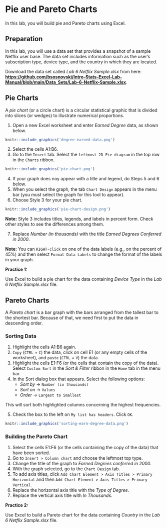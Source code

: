 # Pie and Pareto Charts

In this lab, you will build pie and Pareto charts using Excel.

## Preparation

In this lab, you will use a data set that provides a snapshot of a sample Netflix user base. The data set includes information such as the user's subscription type, device type, and the country in which they are located.

Download the data set called *Lab 6 Netflix Sample.xlsx* from here: [**https://github.com/bsosnovski/Intro-Stats-Excel-Lab-Manual/blob/main/Data_Sets/Lab-6-Netflix-Sample.xlsx**](https://github.com/bsosnovski/Intro-Stats-Excel-Lab-Manual/blob/main/Data_Sets/Lab-6-Netflix-Sample.xlsx).

##	Pie Charts

A *pie chart* (or a circle chart) is a circular statistical graphic that is divided into slices (or wedges) to illustrate numerical proportions.

1. Open a new Excel worksheet and enter *Earned Degree* data, as shown below.


```r
knitr::include_graphics('degree-earned-data.png')
```

2. Select the cells A1:B6. 
3. Go to the `Insert` tab. Select the `leftmost 2D Pie diagram` in the top row in the `Charts` ribbon.

```r
knitr::include_graphics('pie-chart.png')
```

4. If your graph does noy appear with a title and legend, do Steps 5 and 6 below.
5. When you select the graph, the tab `Chart Design` appears in the menu bar (you must select the graph for this tool to appear).
6. Choose Style 3 for your pie chart.

```r
knitr::include_graphics('pie-chart-design.png')
```

**Note:** Style 3 includes titles, legends, and labels in percent form. Check other styles to see the differences among them.

7. Replace *Number (in thousands)* with the title *Earned Degrees Conferred in 2000*.

**Note:** You can `RIGHT-click` on one of the data labels (e.g., on the percent of 45%) and then select `Format Data Labels` to change the format of the labels in your graph.

**Practice 1:**

Use Excel to build a pie chart for the data containing *Device Type* in the *Lab 6 Netflix Sample.xlsx* file.

## Pareto Charts

A *Pareto chart* is a bar graph with the bars arranged from the tallest bar to the shortest bar. Because of that, we need first to put the data in descending order.

### Sorting Data

1. Highlight the cells A1:B6 again. 
2. `Copy` (`CTRL` + `C`) the data, click on cell E1 (or any empty cells of the worksheet), and `paste` (`CTRL` + `V`) the data. 
3. Highlight the cells E1:F6 (or the cells that contain the copy of the data). Select `Custom Sort` in the *Sort & Filter* ribbon in the `Home` tab in the menu bar.
4. In the Sort dialog box that appears. Select the following options:
     * *Sort by* -> `Number (in thousands)`
     * *Sort on* -> `Values`
     * *Order* -> `Largest to Smallest`
     
This will sort both highlighted columns concerning the highest frequencies.

5. Check the box to the left on `My list has headers`. Click `OK`.

```r
knitr::include_graphics('sorting-earn-degree-data.png')
```


### Building the Pareto Chart

1. Select the cells E1:F6 (or the cells containing the copy of the data) that have been sorted. 
2. Go to `Insert > Column chart` and choose the leftmost top type.
3. Change the title of the graph to *Earned Degrees conferred in 2000*.
4. With the graph selected, go to the `Chart Design` tab. 
5. To add axis titles, click `Add Chart Element > Axis Titles > Primary Horizontal` and then `Add Chart Element > Axis Titles > Primary Vertical`.
6. Replace the horizontal axis title with the *Type of Degree*.
7. Replace the vertical axis title with *In Thousands*.

**Practice 2:**

Use Excel to build a Pareto chart for the data containing *Country* in the *Lab 6 Netflix Sample.xlsx* file.


